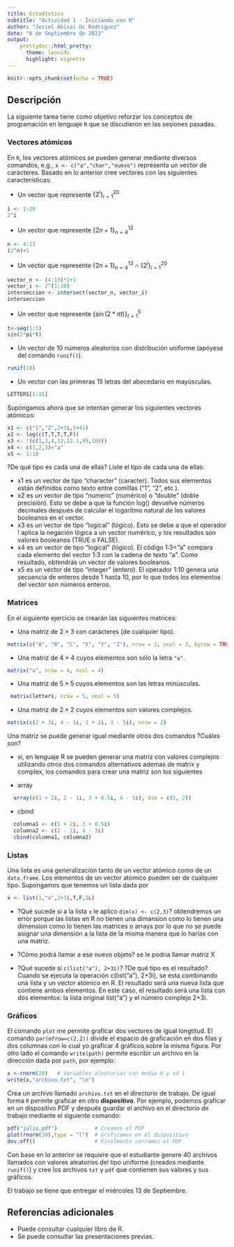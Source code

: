 ---
title: Estadística
subtitle: "Actividad 1 - Iniciando con R"
author: "Jeziel Abisai Uc Rodriguez"
date: "6 de Septiembre de 2023"
output: 
    prettydoc::html_pretty:
      theme: leonids
      highlight: vignette
---

```{r setup, include=FALSE}
knitr::opts_chunk$set(echo = TRUE)
```

## Descripción

La siguiente tarea tiene como objetivo reforzar los conceptos de programación en lenguaje `R` que se discutieron en las sesiones pasadas.

### Vectores atómicos

En `R`, los vectores atómicos se pueden generar mediante diversos comandos, e.g., `x <- c("a","char","nuevo")` representa un vector de carácteres. Basado en lo anterior cree vectores con las siguientes características:

-   Un vector que represente $\{2^i\}_{i=1}^{20}$

```{r ejercicio1}
i <- 1:20
2^i

```

-   Un vector que represente $\{2n+1\}_{n=4}^{13}$

```{r ejercicio2}
n <- 4:13
(2^n)+1
```

-   Un vector que represente $\{2n+1\}_{n=4}^{13} \cap \{2^i\}_{i=1}^{20}$

```{r ejercicio3}
vector_n <- (4:13)*2+1
vector_i <- 2^(1:20)
interseccion <- intersect(vector_n, vector_i)
interseccion


```

-   Un vector que represente $\{\sin(2*\pi t)\}_{t=1}^5$

```{r ejercicio4}
t<-seq(1:5)
sin(2*pi*t)

```

-   Un vector de $10$ números aleatorios con distribución uniforme (apóyese del comando `runif()`).

```{r ejercicio 5}
runif(10)

```

-   Un vector con las primeras 15 letras del abecedario en mayúsculas.

```{r}
LETTERS[1:15]

```

Supóngamos ahora que se intentan generar los siguientes vectores atómicos:

```{r, echo=T}
x1 <- c("1","2",2+3i,5+41)
x2 <- log(c(T,T,T,T,F))
x3 <- !(c(1,3,4,12,12.1,99,100))
x4 <- c(1,2,3)<"a"
x5 <- 1:10
```

?De qué tipo es cada una de ellas? Liste el tipo de cada una de ellas.

-   x1 es un vector de tipo "character" (caracter). Todos sus elementos están definidos como texto entre comillas ("1", "2", etc.).
-   x2 es un vector de tipo "numeric" (numérico) o "double" (doble precisión). Esto se debe a que la función log() devuelve números decimales después de calcular el logaritmo natural de los valores booleanos en el vector.
-   x3 es un vector de tipo "logical" (lógico). Esto se debe a que el operador ! aplica la negación lógica a un vector numérico, y los resultados son valores booleanos (TRUE o FALSE).
-   x4 es un vector de tipo "logical" (lógico). El código 1:3\<"a" compara cada elemento del vector 1:3 con la cadena de texto "a". Como resultado, obtendrás un vector de valores booleanos.
-   x5 es un vector de tipo "integer" (entero). El operador 1:10 genera una secuencia de enteros desde 1 hasta 10, por lo que todos los elementos del vector son números enteros.

### Matrices

En el siguiente ejercicio se crearán las siguientes matrices:

-   Una matriz de $2\times3$ con carácteres (de cualquier tipo).

```{r ejercicio7}
matrix(c("A", "B", "C", "X", "Y", "Z"), nrow = 2, ncol = 3, byrow = TRUE)
```

-   Una matriz de $4\times4$ cuyos elementos son sólo la letra `"a"`.

```{r ejercicio8}
matrix("a", nrow = 4, ncol = 4)

```

-   Una matriz de $5\times5$ cuyos elementos son las letras minúsculas.

```{r ejercicio9}
 matrix(letters, nrow = 5, ncol = 5)
```

-   Una matriz de $2\times2$ cuyos elementos son valores complejos.

```{r ejrcicio10}
matrix(c(2 + 3i, 4 - 1i, 1 + 2i, 3 - 5i), nrow = 2)
```

Una matriz se puede generar igual mediante otros dos comandos ?Cuáles son?

-   si, en lenguaje R se pueden generar una matriz con valores complejos utilizando otros dos comandos alternativos ademas de matrix y complex, los comandos para crear una matriz son los siguientes

-   array

```{r ejercicio11}
  array(c(1 + 2i, 2 - 1i, 3 + 0.5i, 4 - 3i), dim = c(2, 2))
```

-   cbind

```{r ejercicio12}
  columna1 <- c(1 + 2i, 3 + 0.5i)
  columna2 <- c(2 - 1i, 4 - 3i)
  cbind(columna1, columna2)
```

### Listas

Una lista es una generalización tanto de un vector atómico como de un `data.frame`. Los elementos de un vector atómico pueden ser de cualquier tipo. Supongamos que tenemos un lista dada por

```{r, eval=FALSE}
x <- list(1,"a",2+3i,T,F,1L)
```

-   ?Qué sucede si a la lista `x` le aplico `dim(x) <- c(2,3)`? obtendremos un error porque las listas en R no tienen una dimansion como lo tienen una dimension como lo tienen las matrices o arrays por lo que no se puede asignar una dimensión a la lista de la misma manera que lo harías con una matriz.

-   ?Cómo podrá llamar a ese nuevo objeto? se le podria llamar matriz X

-   ?Qué sucede si `c(list("a"), 2+3i)`? ?De qué tipo es el resultado? Cuando se ejecuta la operación c(list("a"), 2+3i), se esta combinando una lista y un vector atómico en R. El resultado será una nueva lista que contiene ambos elementos. En este caso, el resultado será una lista con dos elementos: la lista original list("a") y el número complejo 2+3i.

### Gráficos

El comando `plot` me permite graficar dos vectores de igual longtitud. El comando `par(mfrow=c(2,2))` divide el espacio de graficación en dos filas y dos columnas con lo cual yo graficar 4 gráficos sobre la misma figura. Por otro lado el comando `write(path)` permite escribir un archivo en la dirección dada por `path`, por ejemplo:

```{r eval=FALSE}
x <-rnorm(20)   # Variables aleatorias con media 0 y sd 1
write(x,"archivo.txt", "\n")
```

Crea un archivo llamado `archivo.txt` en el directorio de trabajo. De igual forma `R` permite graficar en otro **dispositivo**. Por ejemplo, podemos graficar en un dispositivo PDF y después guardar el archivo en el directorio de trabajo mediante el siguiente comando:

```{r eval=FALSE}
pdf("julio.pdf")            # Creamos el PDF
plot(rnorm(30),type = "l")  # Graficamos en el dispositivo
dev.off()                   # Finalmente cerramos el PDF

```

Con base en lo anterior se requiere que el estudiante genere 40 archivos llamados con valores aleatorios del tipo uniforme (creados mediante `runif()`) y cree los archivos `txt` y `pdf` que contienen sus valores y sus gráficos.

El trabajo se tiene que entregar el miércoles 13 de Septiembre.

## Referencias adicionales

-   Puede consultar cualquier libro de R.
-   Se puede consultar las presentaciones previas.
